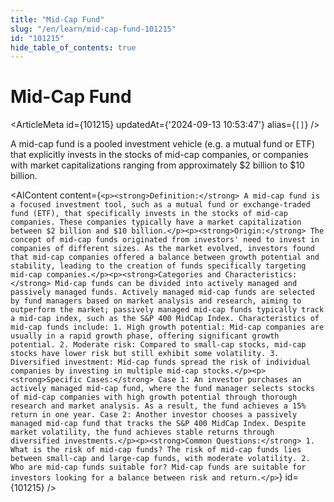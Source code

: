 ```yaml
---
title: "Mid-Cap Fund"
slug: "/en/learn/mid-cap-fund-101215"
id: "101215"
hide_table_of_contents: true
---
```



# Mid-Cap Fund

<ArticleMeta id={101215} updatedAt={'2024-09-13 10:53:47'} alias={`[]`} />
<div className='border-solid border-b border-t-0 my-4 border-[var(--ifm-color-gray-300)]' />

A mid-cap fund is a pooled investment vehicle (e.g. a mutual fund or ETF) that explicitly invests in the stocks of mid-cap companies, or companies with market capitalizations ranging from approximately $2 billion to $10 billion.

<AIContent content={`<p><strong>Definition:</strong> A mid-cap fund is a focused investment tool, such as a mutual fund or exchange-traded fund (ETF), that specifically invests in the stocks of mid-cap companies. These companies typically have a market capitalization between $2 billion and $10 billion.</p><p><strong>Origin:</strong> The concept of mid-cap funds originated from investors' need to invest in companies of different sizes. As the market evolved, investors found that mid-cap companies offered a balance between growth potential and stability, leading to the creation of funds specifically targeting mid-cap companies.</p><p><strong>Categories and Characteristics:</strong> Mid-cap funds can be divided into actively managed and passively managed funds. Actively managed mid-cap funds are selected by fund managers based on market analysis and research, aiming to outperform the market; passively managed mid-cap funds typically track a mid-cap index, such as the S&P 400 MidCap Index. Characteristics of mid-cap funds include: 1. High growth potential: Mid-cap companies are usually in a rapid growth phase, offering significant growth potential. 2. Moderate risk: Compared to small-cap stocks, mid-cap stocks have lower risk but still exhibit some volatility. 3. Diversified investment: Mid-cap funds spread the risk of individual companies by investing in multiple mid-cap stocks.</p><p><strong>Specific Cases:</strong> Case 1: An investor purchases an actively managed mid-cap fund, where the fund manager selects stocks of mid-cap companies with high growth potential through thorough research and market analysis. As a result, the fund achieves a 15% return in one year. Case 2: Another investor chooses a passively managed mid-cap fund that tracks the S&P 400 MidCap Index. Despite market volatility, the fund achieves stable returns through diversified investments.</p><p><strong>Common Questions:</strong> 1. What is the risk of mid-cap funds? The risk of mid-cap funds lies between small-cap and large-cap funds, with moderate volatility. 2. Who are mid-cap funds suitable for? Mid-cap funds are suitable for investors looking for a balance between risk and return.</p>`} id={101215} />
